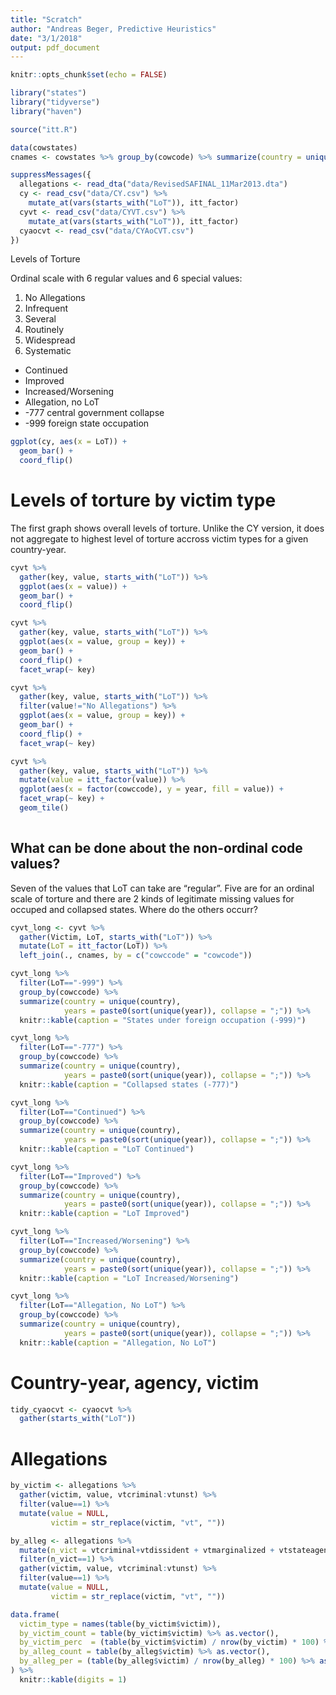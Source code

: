 ```yaml
---
title: "Scratch"
author: "Andreas Beger, Predictive Heuristics"
date: "3/1/2018"
output: pdf_document
---
```


```r
knitr::opts_chunk$set(echo = FALSE)

library("states")
library("tidyverse")
library("haven")

source("itt.R")

data(cowstates)
cnames <- cowstates %>% group_by(cowcode) %>% summarize(country = unique(country_name)[1])

suppressMessages({
  allegations <- read_dta("data/RevisedSAFINAL_11Mar2013.dta")
  cy <- read_csv("data/CY.csv") %>%
    mutate_at(vars(starts_with("LoT")), itt_factor)
  cyvt <- read_csv("data/CYVT.csv") %>%
    mutate_at(vars(starts_with("LoT")), itt_factor)
  cyaocvt <- read_csv("data/CYAoCVT.csv")
})
```

Levels of Torture 

Ordinal scale with 6 regular values and 6 special values:

1. No Allegations
2. Infrequent
3. Several
4. Routinely
5. Widespread
6. Systematic

- Continued
- Improved
- Increased/Worsening
- Allegation, no LoT
- -777 central government collapse
- -999 foreign state occupation

```r
ggplot(cy, aes(x = LoT)) + 
  geom_bar() +
  coord_flip()
```

# Levels of torture by victim type

The first graph shows overall levels of torture. Unlike the CY version, it does not aggregate to highest level of torture accross victim types for a given country-year.

```r
cyvt %>%
  gather(key, value, starts_with("LoT")) %>%
  ggplot(aes(x = value)) +
  geom_bar() +
  coord_flip()

cyvt %>%
  gather(key, value, starts_with("LoT")) %>%
  ggplot(aes(x = value, group = key)) +
  geom_bar() +
  coord_flip() +
  facet_wrap(~ key)

cyvt %>%
  gather(key, value, starts_with("LoT")) %>%
  filter(value!="No Allegations") %>%
  ggplot(aes(x = value, group = key)) +
  geom_bar() +
  coord_flip() +
  facet_wrap(~ key)

cyvt %>%
  gather(key, value, starts_with("LoT")) %>%
  mutate(value = itt_factor(value)) %>%
  ggplot(aes(x = factor(cowccode), y = year, fill = value)) +
  facet_wrap(~ key) +
  geom_tile()
  
```

## What can be done about the non-ordinal code values?

Seven of the values that LoT can take are "regular". Five are for an ordinal scale of torture and there are 2 kinds of legitimate missing values for occuped and collapsed states. Where do the others occurr?

```r
cyvt_long <- cyvt %>% 
  gather(Victim, LoT, starts_with("LoT")) %>% 
  mutate(LoT = itt_factor(LoT)) %>%
  left_join(., cnames, by = c("cowccode" = "cowcode"))

cyvt_long %>% 
  filter(LoT=="-999") %>%
  group_by(cowccode) %>%
  summarize(country = unique(country), 
            years = paste0(sort(unique(year)), collapse = ";")) %>%
  knitr::kable(caption = "States under foreign occupation (-999)")

cyvt_long %>% 
  filter(LoT=="-777") %>%
  group_by(cowccode) %>%
  summarize(country = unique(country), 
            years = paste0(sort(unique(year)), collapse = ";")) %>%
  knitr::kable(caption = "Collapsed states (-777)")

cyvt_long %>% 
  filter(LoT=="Continued") %>%
  group_by(cowccode) %>%
  summarize(country = unique(country), 
            years = paste0(sort(unique(year)), collapse = ";")) %>%
  knitr::kable(caption = "LoT Continued")

cyvt_long %>% 
  filter(LoT=="Improved") %>%
  group_by(cowccode) %>%
  summarize(country = unique(country), 
            years = paste0(sort(unique(year)), collapse = ";")) %>%
  knitr::kable(caption = "LoT Improved")

cyvt_long %>% 
  filter(LoT=="Increased/Worsening") %>%
  group_by(cowccode) %>%
  summarize(country = unique(country), 
            years = paste0(sort(unique(year)), collapse = ";")) %>%
  knitr::kable(caption = "LoT Increased/Worsening")

cyvt_long %>% 
  filter(LoT=="Allegation, No LoT") %>%
  group_by(cowccode) %>%
  summarize(country = unique(country), 
            years = paste0(sort(unique(year)), collapse = ";")) %>%
  knitr::kable(caption = "Allegation, No LoT")
```


# Country-year, agency, victim

```r
tidy_cyaocvt <- cyaocvt %>%
  gather(starts_with("LoT"))
```

# Allegations 

```r
by_victim <- allegations %>%
  gather(victim, value, vtcriminal:vtunst) %>%
  filter(value==1) %>%
  mutate(value = NULL,
         victim = str_replace(victim, "vt", ""))

by_alleg <- allegations %>%
  mutate(n_vict = vtcriminal+vtdissident + vtmarginalized + vtstateagent + vtpow + vtunst) %>%
  filter(n_vict==1) %>%
  gather(victim, value, vtcriminal:vtunst) %>%
  filter(value==1) %>%
  mutate(value = NULL,
         victim = str_replace(victim, "vt", ""))

data.frame(
  victim_type = names(table(by_victim$victim)),
  by_victim_count = table(by_victim$victim) %>% as.vector(),
  by_victim_perc  = (table(by_victim$victim) / nrow(by_victim) * 100) %>% as.vector(),
  by_alleg_count = table(by_alleg$victim) %>% as.vector(),
  by_alleg_per = (table(by_alleg$victim) / nrow(by_alleg) * 100) %>% as.vector()
) %>%
  knitr::kable(digits = 1)


```

